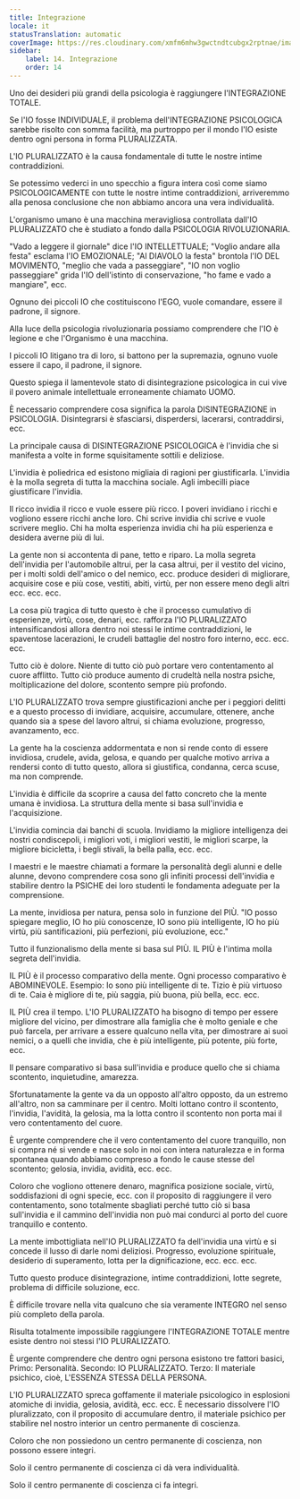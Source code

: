 ```yaml
---
title: Integrazione
locale: it
statusTranslation: automatic
coverImage: https://res.cloudinary.com/xmfm6mhw3gwctndtcubgx2rptnae/image/upload/v1740337243/small_cover_educacion_fundamental_a051170f1c.webp
sidebar:
    label: 14. Integrazione
    order: 14
---
```

Uno dei desideri più grandi della psicologia è raggiungere l'INTEGRAZIONE TOTALE.

Se l'IO fosse INDIVIDUALE, il problema dell'INTEGRAZIONE PSICOLOGICA sarebbe risolto con somma facilità, ma purtroppo per il mondo l'IO esiste dentro ogni persona in forma PLURALIZZATA.

L'IO PLURALIZZATO è la causa fondamentale di tutte le nostre intime contraddizioni.

Se potessimo vederci in uno specchio a figura intera così come siamo PSICOLOGICAMENTE con tutte le nostre intime contraddizioni, arriveremmo alla penosa conclusione che non abbiamo ancora una vera individualità.

L'organismo umano è una macchina meravigliosa controllata dall'IO PLURALIZZATO che è studiato a fondo dalla PSICOLOGIA RIVOLUZIONARIA.

"Vado a leggere il giornale" dice l'IO INTELLETTUALE; "Voglio andare alla festa" esclama l'IO EMOZIONALE; "Al DIAVOLO la festa" brontola l'IO DEL MOVIMENTO, "meglio che vada a passeggiare", "IO non voglio passeggiare" grida l'IO dell'istinto di conservazione, "ho fame e vado a mangiare", ecc.

Ognuno dei piccoli IO che costituiscono l'EGO, vuole comandare, essere il padrone, il signore.

Alla luce della psicologia rivoluzionaria possiamo comprendere che l'IO è legione e che l'Organismo è una macchina.

I piccoli IO litigano tra di loro, si battono per la supremazia, ognuno vuole essere il capo, il padrone, il signore.

Questo spiega il lamentevole stato di disintegrazione psicologica in cui vive il povero animale intellettuale erroneamente chiamato UOMO.

È necessario comprendere cosa significa la parola DISINTEGRAZIONE in PSICOLOGIA. Disintegrarsi è sfasciarsi, disperdersi, lacerarsi, contraddirsi, ecc.

La principale causa di DISINTEGRAZIONE PSICOLOGICA è l'invidia che si manifesta a volte in forme squisitamente sottili e deliziose.

L'invidia è poliedrica ed esistono migliaia di ragioni per giustificarla. L'invidia è la molla segreta di tutta la macchina sociale. Agli imbecilli piace giustificare l'invidia.

Il ricco invidia il ricco e vuole essere più ricco. I poveri invidiano i ricchi e vogliono essere ricchi anche loro. Chi scrive invidia chi scrive e vuole scrivere meglio. Chi ha molta esperienza invidia chi ha più esperienza e desidera averne più di lui.

La gente non si accontenta di pane, tetto e riparo. La molla segreta dell'invidia per l'automobile altrui, per la casa altrui, per il vestito del vicino, per i molti soldi dell'amico o del nemico, ecc. produce desideri di migliorare, acquisire cose e più cose, vestiti, abiti, virtù, per non essere meno degli altri ecc. ecc. ecc.

La cosa più tragica di tutto questo è che il processo cumulativo di esperienze, virtù, cose, denari, ecc. rafforza l'IO PLURALIZZATO intensificandosi allora dentro noi stessi le intime contraddizioni, le spaventose lacerazioni, le crudeli battaglie del nostro foro interno, ecc. ecc. ecc.

Tutto ciò è dolore. Niente di tutto ciò può portare vero contentamento al cuore afflitto. Tutto ciò produce aumento di crudeltà nella nostra psiche, moltiplicazione del dolore, scontento sempre più profondo.

L'IO PLURALIZZATO trova sempre giustificazioni anche per i peggiori delitti e a questo processo di invidiare, acquisire, accumulare, ottenere, anche quando sia a spese del lavoro altrui, si chiama evoluzione, progresso, avanzamento, ecc.

La gente ha la coscienza addormentata e non si rende conto di essere invidiosa, crudele, avida, gelosa, e quando per qualche motivo arriva a rendersi conto di tutto questo, allora si giustifica, condanna, cerca scuse, ma non comprende.

L'invidia è difficile da scoprire a causa del fatto concreto che la mente umana è invidiosa. La struttura della mente si basa sull'invidia e l'acquisizione.

L'invidia comincia dai banchi di scuola. Invidiamo la migliore intelligenza dei nostri condiscepoli, i migliori voti, i migliori vestiti, le migliori scarpe, la migliore bicicletta, i begli stivali, la bella palla, ecc. ecc.

I maestri e le maestre chiamati a formare la personalità degli alunni e delle alunne, devono comprendere cosa sono gli infiniti processi dell'invidia e stabilire dentro la PSICHE dei loro studenti le fondamenta adeguate per la comprensione.

La mente, invidiosa per natura, pensa solo in funzione del PIÙ. "IO posso spiegare meglio, IO ho più conoscenze, IO sono più intelligente, IO ho più virtù, più santificazioni, più perfezioni, più evoluzione, ecc."

Tutto il funzionalismo della mente si basa sul PIÙ. IL PIÙ è l'intima molla segreta dell'invidia.

IL PIÙ è il processo comparativo della mente. Ogni processo comparativo è ABOMINEVOLE. Esempio: Io sono più intelligente di te. Tizio è più virtuoso di te. Caia è migliore di te, più saggia, più buona, più bella, ecc. ecc.

IL PIÙ crea il tempo. L'IO PLURALIZZATO ha bisogno di tempo per essere migliore del vicino, per dimostrare alla famiglia che è molto geniale e che può farcela, per arrivare a essere qualcuno nella vita, per dimostrare ai suoi nemici, o a quelli che invidia, che è più intelligente, più potente, più forte, ecc.

Il pensare comparativo si basa sull'invidia e produce quello che si chiama scontento, inquietudine, amarezza.

Sfortunatamente la gente va da un opposto all'altro opposto, da un estremo all'altro, non sa camminare per il centro. Molti lottano contro il scontento, l'invidia, l'avidità, la gelosia, ma la lotta contro il scontento non porta mai il vero contentamento del cuore.

È urgente comprendere che il vero contentamento del cuore tranquillo, non si compra né si vende e nasce solo in noi con intera naturalezza e in forma spontanea quando abbiamo compreso a fondo le cause stesse del scontento; gelosia, invidia, avidità, ecc. ecc.

Coloro che vogliono ottenere denaro, magnifica posizione sociale, virtù, soddisfazioni di ogni specie, ecc. con il proposito di raggiungere il vero contentamento, sono totalmente sbagliati perché tutto ciò si basa sull'invidia e il cammino dell'invidia non può mai condurci al porto del cuore tranquillo e contento.

La mente imbottigliata nell'IO PLURALIZZATO fa dell'invidia una virtù e si concede il lusso di darle nomi deliziosi. Progresso, evoluzione spirituale, desiderio di superamento, lotta per la dignificazione, ecc. ecc. ecc.

Tutto questo produce disintegrazione, intime contraddizioni, lotte segrete, problema di difficile soluzione, ecc.

È difficile trovare nella vita qualcuno che sia veramente INTEGRO nel senso più completo della parola.

Risulta totalmente impossibile raggiungere l'INTEGRAZIONE TOTALE mentre esiste dentro noi stessi l'IO PLURALIZZATO.

È urgente comprendere che dentro ogni persona esistono tre fattori basici, Primo: Personalità. Secondo: IO PLURALIZZATO. Terzo: Il materiale psichico, cioè, L'ESSENZA STESSA DELLA PERSONA.

L'IO PLURALIZZATO spreca goffamente il materiale psicologico in esplosioni atomiche di invidia, gelosia, avidità, ecc. ecc. È necessario dissolvere l'IO pluralizzato, con il proposito di accumulare dentro, il materiale psichico per stabilire nel nostro interior un centro permanente di coscienza.

Coloro che non possiedono un centro permanente di coscienza, non possono essere integri.

Solo il centro permanente di coscienza ci dà vera individualità.

Solo il centro permanente di coscienza ci fa integri.

